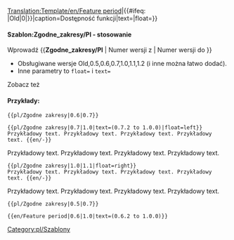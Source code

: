<noinclude>[[Translation:Template/en/Feature period]]</noinclude><noinclude></noinclude><includeonly>{{en/VersionBox|{{#ifeq: {{{1|}}}|Old|0|{{{1|}}}}}|{{#ifeq: {{{2|}}}|Old|0|{{{2|}}}}}|caption=Dostępność funkcji|text={{{text|}}}|float={{{float|}}}}}</includeonly><noinclude>

====Szablon:Zgodne_zakresy/Pl - stosowanie====
Wprowadź <nowiki>{{</nowiki>'''Zgodne_zakresy/Pl'''<nowiki> | Numer wersji z | Numer wersji do }}</nowiki>
*Obsługiwane wersje Old,0.5,0.6,0.7,1.0,1.1,1.2 (i inne można łatwo dodać).
*Inne parametry to <code>float=</code> i <code>text=</code>
Zobacz też {{en/S|Zgodne_Wersje/Pl}}

====Przykłady:====
<pre>{{pl/Zgodne zakresy|0.6|0.7}}</pre>
{{pl/Zgodne zakresy|0.6|0.7}}
<pre>{{pl/Zgodne zakresy|0.7|1.0|text=(0.7.2 to 1.0.0)|float=left}}
Przykładowy text. Przykładowy text. Przykładowy text. Przykładowy text. {{en/-}}</pre>
{{pl/Zgodne zakresy|0.7|1.0|text=(0.7.2 to 1.0.0)|float=left}}
Przykładowy text. Przykładowy text. Przykładowy text. Przykładowy text. {{en/-}}
<pre>{{pl/Zgodne zakresy|1.0|1.1|float=right}}
Przykładowy text. Przykładowy text. Przykładowy text. Przykładowy text. {{en/-}}</pre>
{{pl/Zgodne zakresy|1.0|1.1|float=right}}
Przykładowy text. Przykładowy text. Przykładowy text. Przykładowy text. {{en/-}}
<pre>{{pl/Zgodne zakresy|0.5|0.7}}</pre>
{{pl/Zgodne zakresy|0.5|0.7}}
<pre>{{en/Feature period|0.6|1.0|text=(0.6.2 to 1.0.0)}}</pre>
{{pl/Zgodne zakresy|0.6|1.0|text=(0.6.2 to 1.0.0)}}


<!--[[Category:Templates|Feature period]]--><!--[[Category:Templates|Zgodne zakresy/Pl]]-->[[Category:pl/Szablony]]
</noinclude>